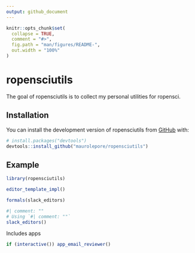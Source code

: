 ```yaml
---
output: github_document
---
```


<!-- README.md is generated from README.Rmd. Please edit that file -->

```r
knitr::opts_chunk$set(
  collapse = TRUE,
  comment = "#>",
  fig.path = "man/figures/README-",
  out.width = "100%"
)
```

# ropensciutils

<!-- badges: start -->
<!-- badges: end -->

The goal of ropensciutils is to collect my personal utilities for ropensci.

## Installation

You can install the development version of ropensciutils from [GitHub](https://github.com/) with:

``` r
# install.packages("devtools")
devtools::install_github("maurolepore/ropensciutils")
```

## Example

```r
library(ropensciutils)

editor_template_impl()

formals(slack_editors)
```

```r
#| comment: ""
# Using `#| comment: ""`
slack_editors()
```

Includes apps

```r
if (interactive()) app_email_reviewer()
```
